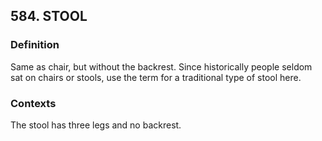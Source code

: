 ## 584. STOOL
### Definition
Same as chair, but without the backrest. Since historically people seldom sat on chairs or stools, use the term for a traditional type of stool here.

### Contexts
The stool has three legs and no backrest.

